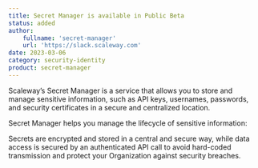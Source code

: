 ```yaml
---
title: Secret Manager is available in Public Beta 
status: added
author:
    fullname: 'secret-manager'
    url: 'https://slack.scaleway.com'
date: 2023-03-06
category: security-identity
product: secret-manager
---
```


Scaleway’s Secret Manager is a service that allows you to store and manage sensitive information, such as API keys, usernames, passwords, and security certificates in a secure and centralized location.

Secret Manager helps you manage the lifecycle of sensitive information:

Secrets are encrypted and stored in a central and secure way, while data access is secured by an authenticated API call to avoid hard-coded transmission and protect your Organization against security breaches.


